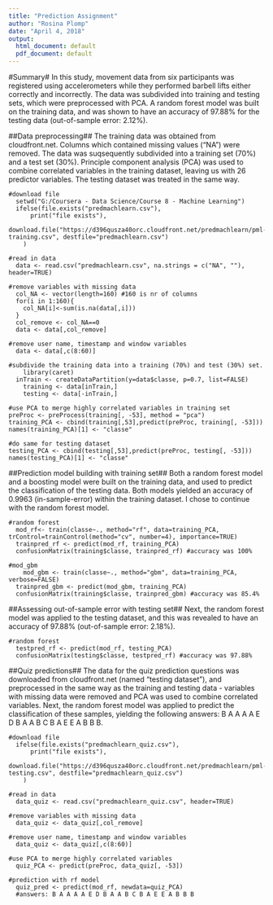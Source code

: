 ---
title: "Prediction Assignment"
author: "Rosina Plomp"
date: "April 4, 2018"
output:
  html_document: default
  pdf_document: default
---
#Summary#
In this study, movement data from six participants was registered using accelerometers while they performed barbell lifts either correctly and incorrectly. The data was subdivided into training and testing sets, which were preprocessed with PCA. A random forest model was built on the training data, and was shown to have an accuracy of 97.88% for the testing data (out-of-sample error: 2.12%).

##Data preprocessing##
The training data was obtained from cloudfront.net. Columns which contained missing values ("NA") were removed. The data was suqsequently subdivided into a training set (70%) and a test set (30%). Principle component analysis (PCA) was used to combine correlated variables in the training dataset, leaving us with 26 predictor variables. The testing dataset was treated in the same way.

```{data preprocessing and subsampling}
#download file
  setwd("G:/Coursera - Data Science/Course 8 - Machine Learning")
  ifelse(file.exists("predmachlearn.csv"),
      print("file exists"), 
      download.file("https://d396qusza40orc.cloudfront.net/predmachlearn/pml-training.csv", destfile="predmachlearn.csv")
    )
    
#read in data 
  data <- read.csv("predmachlearn.csv", na.strings = c("NA", ""), header=TRUE)

#remove variables with missing data
  col_NA <- vector(length=160) #160 is nr of columns
  for(i in 1:160){
    col_NA[i]<-sum(is.na(data[,i]))
  }
  col_remove <- col_NA==0
  data <- data[,col_remove]
  
#remove user name, timestamp and window variables
  data <- data[,c(8:60)]
  
#subdivide the training data into a training (70%) and test (30%) set. 
	library(caret)
  inTrain <- createDataPartition(y=data$classe, p=0.7, list=FALSE)
	training <- data[inTrain,]
	testing <- data[-inTrain,]
  
#use PCA to merge highly correlated variables in training set
preProc <- preProcess(training[, -53], method = "pca")
training_PCA <- cbind(training[,53],predict(preProc, training[, -53]))
names(training_PCA)[1] <- "classe"

#do same for testing dataset
testing_PCA <- cbind(testing[,53],predict(preProc, testing[, -53]))
names(testing_PCA)[1] <- "classe"
```  

##Prediction model building with training set##
Both a random forest model and a boosting model were built on the training data, and used to predict the classification of the testing data. Both models yielded an accuracy of 0.9963 (in-sample-error) within the training dataset. I chose to continue with the random forest model.

```{train models}
#random forest
  mod_rf<- train(classe~., method="rf", data=training_PCA, trControl=trainControl(method="cv", number=4), importance=TRUE)
  trainpred_rf <- predict(mod_rf, training_PCA)
  confusionMatrix(training$classe, trainpred_rf) #accuracy was 100%

#mod_gbm
	mod_gbm <- train(classe~., method="gbm", data=training_PCA, verbose=FALSE)
  trainpred_gbm <- predict(mod_gbm, training_PCA)
  confusionMatrix(training$classe, trainpred_gbm) #accuracy was 85.4%
```

##Assessing out-of-sample error with testing set##
Next, the random forest model was applied to the testing dataset, and this was revealed to have an accuracy of 97.88% (out-of-sample error: 2.18%).

```{testing data}
#random forest
  testpred_rf <- predict(mod_rf, testing_PCA)
  confusionMatrix(testing$classe, testpred_rf) #accuracy was 97.88%
```

##Quiz predictions##
The data for the quiz prediction questions was downloaded from cloudfront.net (named "testing dataset"), and preprocessed in the same way as the training and testing data - variables with missing data were removed and PCA was used to combine correlated variables. Next, the random forest model was applied to predict the classification of these samples, yielding the following answers: B A A A A E D B A A B C B A E E A B B B.

```{quiz}
#download file
  ifelse(file.exists("predmachlearn_quiz.csv"),
      print("file exists"), 
      download.file("https://d396qusza40orc.cloudfront.net/predmachlearn/pml-testing.csv", destfile="predmachlearn_quiz.csv")
    )
    
#read in data 
  data_quiz <- read.csv("predmachlearn_quiz.csv", header=TRUE)

#remove variables with missing data
  data_quiz <- data_quiz[,col_remove]

#remove user name, timestamp and window variables
  data_quiz <- data_quiz[,c(8:60)]
  
#use PCA to merge highly correlated variables
  quiz_PCA <- predict(preProc, data_quiz[, -53])

#prediction with rf model
  quiz_pred <- predict(mod_rf, newdata=quiz_PCA)
  #answers: B A A A A E D B A A B C B A E E A B B B
    
```
